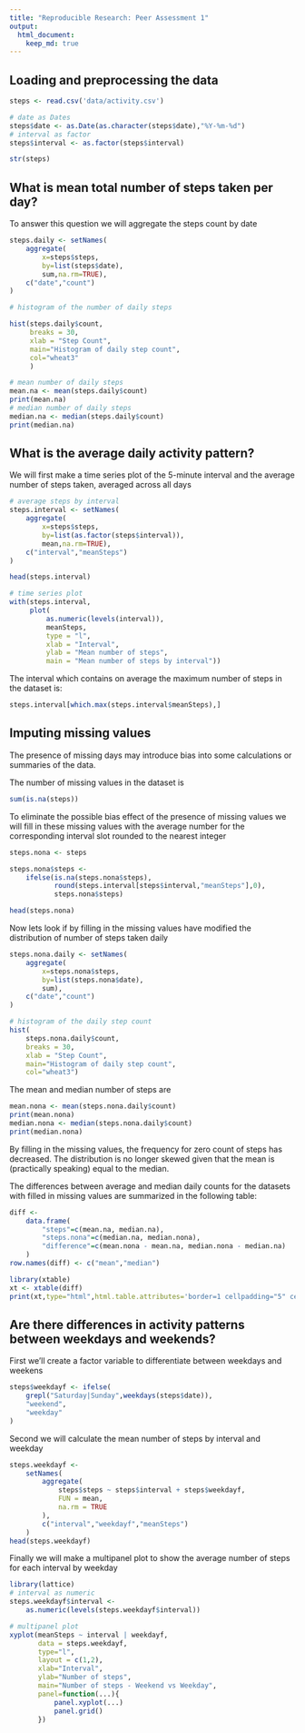 ```yaml
---
title: "Reproducible Research: Peer Assessment 1"
output: 
  html_document:
    keep_md: true
---
```


## Loading and preprocessing the data

```r
steps <- read.csv('data/activity.csv')

# date as Dates
steps$date <- as.Date(as.character(steps$date),"%Y-%m-%d")
# interval as factor
steps$interval <- as.factor(steps$interval)

str(steps)
```

## What is mean total number of steps taken per day?

To answer this question we will aggregate the steps count by date

```r
steps.daily <- setNames(
    aggregate(
        x=steps$steps,
        by=list(steps$date),
        sum,na.rm=TRUE),
    c("date","count")
)

# histogram of the number of daily steps

hist(steps.daily$count,
     breaks = 30,
     xlab = "Step Count",
     main="Histogram of daily step count",
     col="wheat3"
     )

# mean number of daily steps
mean.na <- mean(steps.daily$count)  
print(mean.na)
# median number of daily steps
median.na <- median(steps.daily$count)  
print(median.na)
```

## What is the average daily activity pattern?

We will first make a time series plot of the 5-minute interval and the average number of steps taken, averaged across all days

```r

# average steps by interval
steps.interval <- setNames(
    aggregate(
        x=steps$steps,
        by=list(as.factor(steps$interval)),
        mean,na.rm=TRUE),
    c("interval","meanSteps")
)

head(steps.interval)

# time series plot
with(steps.interval,
     plot(
         as.numeric(levels(interval)),
         meanSteps,
         type = "l",
         xlab = "Interval",
         ylab = "Mean number of steps",
         main = "Mean number of steps by interval"))
```

The interval which contains on average the maximum number of steps in the dataset is:

```r
steps.interval[which.max(steps.interval$meanSteps),]
```

## Imputing missing values

The presence of missing days may introduce bias into some calculations or summaries of the data.  

The number of missing values in the dataset is
```r
sum(is.na(steps))
```

To eliminate the possible bias effect of the presence of missing values 
we will fill in these missing values with the average number for the corresponding interval slot rounded to the nearest integer

```r
steps.nona <- steps

steps.nona$steps <- 
    ifelse(is.na(steps.nona$steps),
           round(steps.interval[steps$interval,"meanSteps"],0),
           steps.nona$steps)

head(steps.nona)
```

Now lets look if by filling in the missing values have modified the distribution of number of steps taken daily

```r

steps.nona.daily <- setNames(
    aggregate(
        x=steps.nona$steps,
        by=list(steps.nona$date),
        sum),
    c("date","count")
)

# histogram of the daily step count
hist(
    steps.nona.daily$count,
    breaks = 30,
    xlab = "Step Count",
    main="Histogram of daily step count",
    col="wheat3")
```

The mean and median number of steps are

```r
mean.nona <- mean(steps.nona.daily$count)
print(mean.nona)
median.nona <- median(steps.nona.daily$count)
print(median.nona)
```

By filling in the missing values, the frequency for zero count of steps has decreased. The distribution is no longer skewed given that the mean is (practically speaking) equal to the median.

The differences between average and median daily counts for the datasets with 
filled in missing values are summarized in the following table:

```r
diff <- 
    data.frame(
        "steps"=c(mean.na, median.na),
        "steps.nona"=c(median.na, median.nona), 
        "difference"=c(mean.nona - mean.na, median.nona - median.na)
    )
row.names(diff) <- c("mean","median")

library(xtable)
xt <- xtable(diff)
print(xt,type="html",html.table.attributes='border=1 cellpadding="5" cellspacing="5"')
```



## Are there differences in activity patterns between weekdays and weekends?

First we'll create a factor variable to differentiate between weekdays and weekens

```r
steps$weekdayf <- ifelse(
    grepl("Saturday|Sunday",weekdays(steps$date)),
    "weekend",
    "weekday"
)
```

Second we will calculate the mean number of steps by interval and weekday

```r
steps.weekdayf <-
    setNames(
        aggregate(
            steps$steps ~ steps$interval + steps$weekdayf,
            FUN = mean,
            na.rm = TRUE
        ),
        c("interval","weekdayf","meanSteps")
    )
head(steps.weekdayf)
```
Finally we will make a multipanel plot to show the average 
number of steps for each interval by weekday

```r
library(lattice)
# interval as numeric
steps.weekdayf$interval <- 
    as.numeric(levels(steps.weekdayf$interval))

# multipanel plot
xyplot(meanSteps ~ interval | weekdayf,
       data = steps.weekdayf,
       type="l",
       layout = c(1,2),
       xlab="Interval",
       ylab="Number of steps",
       main="Number of steps - Weekend vs Weekday",
       panel=function(...){
           panel.xyplot(...)
           panel.grid()
       })
```



 

